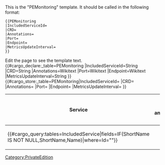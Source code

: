 <noinclude>
This is the "PEMonitoring" template.
It should be called in the following format:
<pre>
{{PEMonitoring
|IncludedServiceId=
|CRD=
|Annotations=
|Port=
|Endpoint=
|MetricsUpdateInterval=
}}
</pre>
Edit the page to see the template text.
{{#cargo_declare:_table=PEMonitoring
|IncludedServiceId=String
|CRD=String
|Annotations=Wikitext
|Port=Wikitext
|Endpoint=Wikitext
|MetricsUpdateInterval=String
}}</noinclude><includeonly>{{#cargo_store:_table=PEMonitoring|IncludedServiceId={{{IncludedServiceId|}}}
|CRD={{{CRD|}}}
|Annotations={{{Annotations|}}}
|Port={{{Port|}}}
|Endpoint={{{Endpoint|}}}
|MetricsUpdateInterval={{{MetricsUpdateInterval|}}} }}
{|
! '''Service'''
!'''CRD or annotations?'''
!'''Port'''
!style="width: 30%" {{!}} '''Endpoint/Selector'''
!'''Metrics update interval'''
|-
|{{#cargo_query:tables=IncludedService|fields=IF(ShortName IS NOT NULL,ShortName,Name)|where=Id="{{{IncludedServiceId}}}"}}
|{{{CRD|}}}{{{Annotations|}}}
|{{{Port|}}}
|{{{Endpoint|}}}
|{{{MetricsUpdateInterval|}}}
|}

</includeonly><noinclude>[[Category:PrivateEdition]]</noinclude>